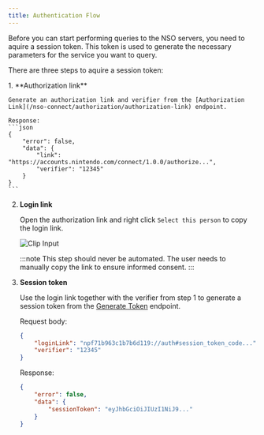 ```yaml
---
title: Authentication Flow
---
```


Before you can start performing queries to the NSO servers, you need to aquire a session token. This token is used to generate the necessary parameters for the service you want to query.

There are three steps to aquire a session token:

<Steps>
1. **Authorization link**
   
    Generate an authorization link and verifier from the [Authorization Link](/nso-connect/authorization/authorization-link) endpoint.

    Response:
    ```json
    {
        "error": false,
        "data": {
            "link": "https://accounts.nintendo.com/connect/1.0.0/authorize...",
            "verifier": "12345"
        }
    }
    ```
2. **Login link**

    Open the authorization link and right click ``Select this person`` to copy the login link.

    ![Clip Input](../../../assets/images/nso-connect/login-link.png)

    :::note
    This step should never be automated. The user needs to manually copy the link to ensure informed consent.
    :::

3. **Session token**

    Use the login link together with the verifier from step 1 to generate a session token from the [Generate Token](/nso-connect/authorization/sessiontoken) endpoint.

    Request body:
    ```json
    {
        "loginLink": "npf71b963c1b7b6d119://auth#session_token_code...",
        "verifier": "12345"
    }
    ```

    Response:
    ```json
    {
        "error": false,
        "data": {
            "sessionToken": "eyJhbGciOiJIUzI1NiJ9..."
        }
    }
    ```
</Steps>
